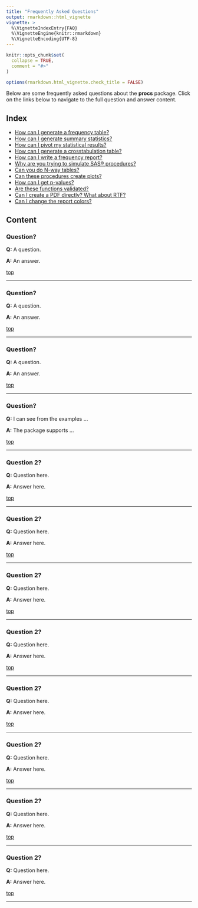 ```yaml
---
title: "Frequently Asked Questions"
output: rmarkdown::html_vignette
vignette: >
  %\VignetteIndexEntry{FAQ}
  %\VignetteEngine{knitr::rmarkdown}
  %\VignetteEncoding{UTF-8}
---
```


```r
knitr::opts_chunk$set(
  collapse = TRUE,
  comment = "#>"
)

options(rmarkdown.html_vignette.check_title = FALSE)

```

Below are some frequently asked questions about the **procs** package. Click
on the links below to navigate to the full question and answer content.

## Index{#top}

* [How can I generate a frequency table?](#freq)
* [How can I generate summary statistics?](#means)
* [How can I pivot my statistical results?](#transpose)
* [How can I generate a crosstabulation table?](#crosstab)
* [How can I write a frequency report?](#report)
* [Why are you trying to simulate SAS® procedures?](#motivation)
* [Can you do N-way tables?](#nway)
* [Can these procedures create plots?](#plots)
* [How can I get p-values?](#stats)
* [Are these functions validated?](#validation)
* [Can I create a PDF directly?  What about RTF?](#outputs)
* [Can I change the report colors?](#colors)


## Content

### Question? {#freq}

**Q:** A question.

**A:** An answer.  

[top](#top) 

******

### Question? {#means}

**Q:** A question.

**A:** An answer.  

[top](#top) 

******

### Question? {#transpose}

**Q:** A question.

**A:** An answer.  

[top](#top) 

******

### Question? {#crosstab}

**Q:** I can see from the examples ...


**A:** The package supports ...

[top](#top) 

******

### Question 2? {#report}

**Q:** Question here.

**A:** Answer here.

[top](#top)

****** 

### Question 2? {#motivation}

**Q:** Question here.

**A:** Answer here.

[top](#top)

****** 

### Question 2? {#nway}

**Q:** Question here.

**A:** Answer here.

[top](#top)

****** 

### Question 2? {#plots}

**Q:** Question here.

**A:** Answer here.

[top](#top)

****** 

### Question 2? {#stats}

**Q:** Question here.

**A:** Answer here.

[top](#top)

****** 

### Question 2? {#validation}

**Q:** Question here.

**A:** Answer here.

[top](#top)

****** 

### Question 2? {#outputs}

**Q:** Question here.

**A:** Answer here.

[top](#top)

****** 

### Question 2? {#colors}

**Q:** Question here.

**A:** Answer here.

[top](#top)

****** 

<!-- ### Question 2? {#q2} -->

<!-- **Q:** Question here. -->

<!-- **A:** Answer here. -->

<!-- [top](#top) -->

<!-- ****** -->

<!-- ### Question 1? {#q1} -->

<!-- **Q:** Question here. -->


<!-- **A:** Answer here. -->

<!-- [top](#top)  -->

<!-- ****** -->

